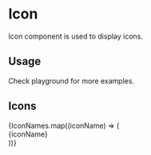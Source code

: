 
<Meta title="Atoms/Icon/Docs" />

# Icon
Icon component is used to display icons.

## Usage
Check playground for more examples.

## Icons
<ThemeProvider theme={theme}>
  <div style={{ display: "flex", alignItems: "center",  flexWrap: "wrap", paddingTop: "16px" }}>
    {IconNames.map((iconName) => (
      <div style={{ display: "flex", width: "33%", alignItems: "center", marginBottom: "16px" }}>
        <Icon name={iconName} color="dark" />
        <span style={{ marginLeft: "10px", color: "#000" }}>{iconName}</span>
      </div>
    ))}
  </div>
</ThemeProvider>
